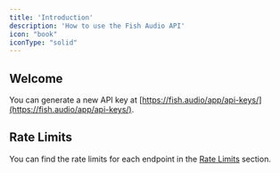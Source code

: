 ```yaml
---
title: 'Introduction'
description: 'How to use the Fish Audio API'
icon: "book"
iconType: "solid"
---
```


## Welcome

You can generate a new API key at [https://fish.audio/app/api-keys/](https://fish.audio/app/api-keys/).

## Rate Limits

You can find the rate limits for each endpoint in the [Rate Limits](/developer-platform/models-pricing/pricing-and-rate-limits) section.
